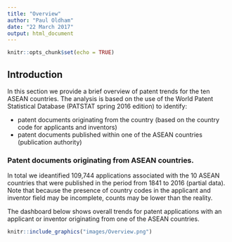 ```yaml
---
title: "Overview"
author: "Paul Oldham"
date: "22 March 2017"
output: html_document
---
```


```r
knitr::opts_chunk$set(echo = TRUE)
```

## Introduction

In this section we provide a brief overview of patent trends for the ten ASEAN countries. The analysis is based on the use of the World Patent Statistical Database (PATSTAT spring 2016 edition) to identify:

- patent documents originating from the country (based on the country code for applicants and inventors)
- patent documents published within one of the ASEAN countries (publication authority)

### Patent documents originating from ASEAN countries. 

In total we ideantified 109,744 applications associated with the 10 ASEAN countries that were published in the period from 1841 to 2016 (partial data). Note that because the presence of country codes in the applicant and inventor field may be incomplete, counts may be lower than the reality. 

The dashboard below shows overall trends for patent applications with an applicant or inventor originating from one of the ASEAN countries. 

```r
knitr::include_graphics("images/Overview.png")
```

